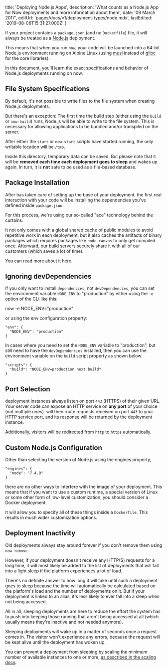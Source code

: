 

  title: 'Deploying Node.js Apps',
  description:
    'What counts as a Node.js App for Now deployments and more information about them',
  date: '09 March 2017',
  editUrl: 'pages/docs/v1/deployment-types/node.mdx',
  lastEdited: '2019-08-06T15:31:27.000Z'
}

If your project contains a `package.json` (and no `Dockerfile`) file, it will always be treated as a [Node.js](https://nodejs.org/en/) deployment.

This means that when you run `now`, your code will be launched into a 64-bit Node.js environment running on Alpine Linux (using [musl](https://www.musl-libc.org/) instead of [glibc](https://www.gnu.org/software/libc/) for the core libraries).

In this document, you'll learn the exact specifications and behavior of Node.js deployments running on now.

## File System Specifications

By default, it's not possible to write files to the file system when creating Node.js deployments.

But there's an exception: The first time the build step (either using the `build` or `now-build`) runs, Node.js will be able to write to the file system. This is necessary for allowing applications to be bundled and/or transpiled on the server.

After either the `start` or `now-start` scripts have started running, the only writable location will be `/tmp`.

Inside this directory, temporary data can be saved. But please note that it will be **removed each time each deployment goes to sleep** and wakes up again. In turn, it is **not** safe to be used as a file-based database.

## Package Installation

After <Now color="#000" /> has taken care of setting up the base of your deployment, the first real interaction with your code will be installing the dependencies you've defined inside `package.json`.

For this process, we're using our so-called "ace" technology behind the curtains.

It not only comes with a global shared cache of public modules to avoid repetitive work in each deployment, but it also caches the artifacts of binary packages which requires packages like `node-canvas` to only get compiled once. Afterward, our build servers securely share it with all of our customers (which saves a lot of time).

You can read more about it <InternalLink href="/blog/faster-javascript-deployments">here</InternalLink>.

## Ignoring devDependencies

If you only want to install `dependencies`, not `devDependencies`, you can set the environment variable `NODE_ENV` to "production" by either using the `-e` option of the CLI like this:

<TerminalInput>now -e NODE_ENV="production"</TerminalInput>

or using the <InternalLink href="/docs/features/configuration#`env`-(object)">env</InternalLink> configuration property:

```
"env": {
  "NODE_ENV": "production"
}
```

In cases where you need to set the `NODE_ENV` variable to "production", but still need to have the `devDependencies` installed, then you can use the environment variable on the `build` script property as shown below:

```
"scripts": {
  "build": "NODE_ENV=production next build"
}
```

## Port Selection

<Now color="#000" /> deployment instances always listen on port `443` (HTTPS) of their given URL. Your server code can expose an HTTP service on **any port** of your choice (not multiple ones). <Now color="#000" /> will then route requests received on port `443` to your HTTP service port, and its response will be returned by the deployment instance.

Additionally, visitors will be redirected from `http` to `https` automatically.

## Custom Node.js Configuration

Other than selecting the version of Node.js using the engines property,

```
"engines": {
  "node": "7.4.0"
}
```

there are no other ways to interfere with the image of your deployment. This means that if you want to use a custom runtime, a special version of Linux or some other form of low-level customization, you should consider a <InternalLink href="/docs/deployment-types/docker">Docker deployment</InternalLink>.

It will allow you to specify all of these things inside a `Dockerfile`. This results in much wider customization options.

## Deployment Inactivity

Old deployments always stay around forever if you don't remove them using `now remove`.

However, if your deployment doesn't receive any HTTP(S) requests for a long time, it will most likely be added to the list of deployments that will fall into a light sleep if the platform experiences a lot of load.

There's no definite answer to how long it will take until such a deployment goes to sleep because the time will automatically be calculated based on the platform's load and the number of deployments on it. But if your deployment is linked to an alias, it's less likely to ever fall into a sleep when not being accessed.

All in all, sleeping deployments are here to reduce the effort the system has to push into keeping those running that aren't being accessed at all (which usually means they're inactive and not needed anymore).

Sleeping deployments will wake up in a matter of seconds once a request comes in. The visitor won't experience any errors, because the request will be kept alive until the deployment has woken up.

You can prevent a deployment from sleeping by scaling the minimum number of available instances to one or more, [as described in the scaling docs](/docs/getting-started/scaling).

